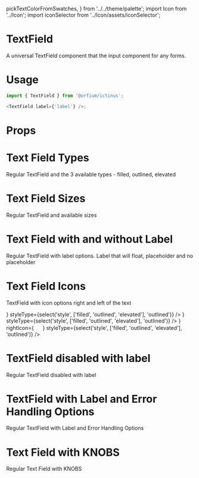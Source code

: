   pickTextColorFromSwatches,
} from '../../theme/palette'; import Icon
  from '../Icon'; import iconSelector from '../Icon/assets/iconSelector';

<Meta title="Design System/TextField" component={TextField} />

# TextField

A universal TextField component that the input component for any forms.

# Usage

```js
import { TextField } from '@orfium/ictinus';

<TextField label={'label'} />;
```

# Props

<Props of={TextField} />

# Text Field Types

Regular TextField and the 3 available types - filled, outlined, elevated

<Preview>
  <Story name="Text Field Types">
    <Stack>
      <TextField
        label={'Label'}
        size={'md'}
        styleType={'filled'}
      />
      <TextField
        label={'Label'}
        size={'md'}
        styleType={'outlined'}
      />
      <TextField
        label={'Label'}
        size={'md'}
        styleType={'elevated'}
      />
    </Stack>
  </Story>
</Preview>

# Text Field Sizes

Regular TextField and available sizes

<Preview>
  <Story name="Text Field Sizes">
    <Stack>
      <TextField
        label={'Label'}
        size={'md'}
        styleType={'outlined'}
      />
      <TextField
        label={'Label'}
        size={'sm'}
        styleType={'outlined'}
      />
    </Stack>
  </Story>
</Preview>

# Text Field with and without Label

Regular TextField with label options. Label that will float, placeholder and no placeholder

<Preview>
  <Story name="Text Field with Label">
    <Stack>
      <TextField
        label={'Label'}
        size={'md'}
        styleType={'outlined'}
      />
      <TextField
        placeholder={'Label'}
        size={'md'}
        styleType={'outlined'}
      />
      <TextField
        size={'md'}
        styleType={'outlined'}
      />
    </Stack>
  </Story>
</Preview>


# Text Field Icons

TextField with icon options right and left of the text

<Preview>
  <Story name="Text Field with Placeholder, icon and size">
    <Stack>
      <TextField
        size={select('size', ['md','sm'], 'md')}
        label={'Label'}
        leftIcon={
          <img style={{background: 'red'}} src="https://brandmark.io/logo-rank/random/pepsi.png" width="16" height="16" />
        }
        styleType={select('style', ['filled', 'outlined', 'elevated'], 'outlined')}
      />
      <TextField
        size={select('size', ['md','sm'], 'md')}
        label={'Label'}
        rightIcon={
          <img style={{background: 'red'}} src="https://brandmark.io/logo-rank/random/pepsi.png" width="16" height="16" />
        }
        styleType={select('style', ['filled', 'outlined', 'elevated'], 'outlined')}
      />
      <TextField
        size={select('size', ['md','sm'], 'md')}
        label={'Label'}
        leftIcon={
          <img style={{background: 'red'}} src="https://brandmark.io/logo-rank/random/pepsi.png" width="16" height="16" />
        }
        rightIcon={
          <img style={{background: 'red'}} src="https://brandmark.io/logo-rank/random/pepsi.png" width="16" height="16" />
        }
        styleType={select('style', ['filled', 'outlined', 'elevated'], 'outlined')}
      />
    </Stack>
  </Story>
</Preview>

# TextField disabled with label
Regular TextField disabled with label

<Preview>
  <Story name="TextField disabled with label">
    <Stack>
      <TextField
        disabled
        label={'Label'}
        size={'md'}
        styleType={'filled'}
      />
      <TextField
        disabled
        label={'Label'}
        size={'md'}
        styleType={'outlined'}
      />
      <TextField
        disabled
        label={'Label'}
        size={'md'}
        styleType={'elevated'}
      />
    </Stack>
  </Story>
</Preview>

# TextField with Label and Error Handling Options

Regular TextField with Label and Error Handling Options

<Preview>
  <Story name="TextField with label and error handling options" parameters={{ decorators: [withKnobs] }}>
    <Stack>
      <TextFieldShowcase
        errorMsg={text('custom error message', 'Error in Text Field')}
        label={'Label'}
        status={'error'}
        styleType={'filled'}
      />
      <TextFieldShowcase
        errorMsg={text('custom error message', 'Error in Text Field')}
        label={'Label'}
        status={'error'}
        styleType={'outlined'}
      />
      <TextFieldShowcase
        errorMsg={text('custom error message', 'Error in Text Field')}
        label={'Label'}
        status={'error'}
        styleType={'elevated'}
      />
    </Stack>
  </Story>
</Preview>

# Text Field with KNOBS

Regular Text Field with KNOBS

<Preview>
  <Story name="Text Field with KNOBS" parameters={{ decorators: [withKnobs] }}>
    <Stack>
      <TextFieldShowcase
        label={text('Label', 'Label')}
        size={select('Size', ['md','sm'], 'md')}
        lean={boolean('Lean version', false)}
        disabled={boolean('Disabled', false)}
        iconName={select('Icon',['none', ...Object.keys(iconSelector)],'search')}
        styleType={select('Style', ['filled', 'outlined', 'elevated'], 'filled')}
        errorMsg={text('custom error message', 'Error in Text Field')}
        status={select('status', ['success', 'error', 'normal'], 'normal')}
      />
    </Stack>
  </Story>
</Preview>
